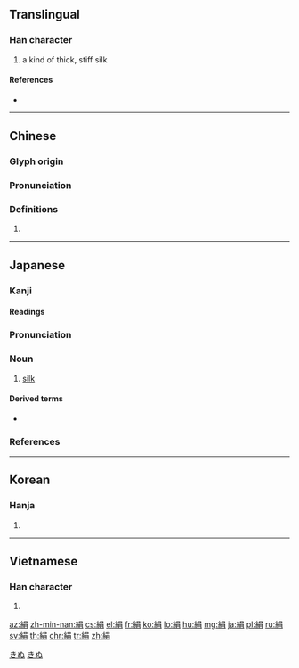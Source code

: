 {{character info/new}}
{{also|绢}}
==Translingual==

===Han character===
{{Han char|rn=120|rad=糸|as=07|sn=13|four=26927|canj=VFRB}}

# a kind of thick, stiff silk

====References====
* {{Han ref|kx=0924.210|dkj=27470|dj=1359.200|hdz=53404.070|uh=7D79|ud=32121|bh=B868|bd=47208}}

----

==Chinese==
{{zh-forms|s=绢}}

===Glyph origin===
{{Han etym}}

===Pronunciation===
{{zh-pron
|m=juàn
|c=gyun3
|h=pfs=
|md=
|mn=kìn
|w=
|mc=y
|oc=y
|cat=n
}}

===Definitions===
{{zh-hanzi}}

# {{rfdef|lang=zh}}

----

==Japanese==

===Kanji===
{{ja-kanji|grade=6|rs=糸07}}

====Readings====
{{ja-readings|goon=[[けん]] (ken)|kanon=[[けん]] (ken)|kun=[[きぬ]] (kinu)}}

{{wikipedia|lang=ja}}
{{ja-kanjitab|きぬ|yomi=k}}

===Pronunciation===
{{ja-pron|yomi=k|きぬ|acc=1|acc_ref=DJR,NHK}}

===Noun===
{{ja-noun|きぬ}}

# [[silk]]

====Derived terms====
* {{ja-r|絹モスリン|きぬ モスリン|[[chiffon]]}}

===References===
<references/>

[[Category:ja:Fibers|きぬ]]
[[Category:ja:Fabrics|きぬ]]

----

==Korean==

===Hanja===
{{ko-hanja|hangeul=견|eumhun=|rv=gyeon|mr=kyŏn|y=kyen}}

# {{defn|lang=ko|sort=糸07}}

----

==Vietnamese==

===Han character===
{{vi-hantu|[[quyên]], [[quyến]]|rs=糸07}}

# {{defn|vi}}

[[az:絹]]
[[zh-min-nan:絹]]
[[cs:絹]]
[[el:絹]]
[[fr:絹]]
[[ko:絹]]
[[lo:絹]]
[[hu:絹]]
[[mg:絹]]
[[ja:絹]]
[[pl:絹]]
[[ru:絹]]
[[sv:絹]]
[[th:絹]]
[[chr:絹]]
[[tr:絹]]
[[zh:絹]]